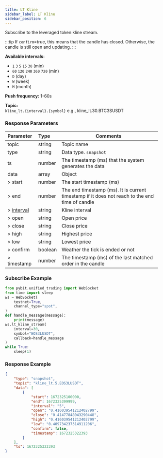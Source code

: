 ```yaml
---
title: LT Kline
sidebar_label: LT Kline
sidebar_position: 6
---
```


Subscribe to the leveraged token kline stream.

:::tip
If `confirm`=true, this means that the candle has closed. Otherwise, the candle is still open and updating.
:::

**Available intervals:**<br/>
* `1` `3` `5` `15` `30` (min)
* `60` `120` `240` `360` `720` (min)
* `D` (day)
* `W` (week)
* `M` (month)

**Push frequency:** 1-60s

**Topic:**<br/>
`kline_lt.{interval}.{symbol}` e.g., kline_lt.30.BTC3SUSDT

### Response Parameters
| Parameter | Type | Comments|
|:----- |:-----|----- |
|topic |string |Topic name |
|type |string |Data type. `snapshot` |
|ts |number |The timestamp (ms) that the system generates the data |
|data |array |Object |
|> start |number |The start timestamp (ms) |
|> end |number |The end timestamp (ms). It is current timestamp if it does not reach to the end time of candle |
|> [interval](../../enum#interval) |string |Kline interval |
|> open |string |Open price |
|> close |string |Close price  |
|> high |string |Highest price |
|> low |string |Lowest price |
|> confirm |boolean |Weather the tick is ended or not |
|> timestamp |number |The timestamp (ms) of the last matched order in the candle |

### Subscribe Example

```python
from pybit.unified_trading import WebSocket
from time import sleep
ws = WebSocket(
    testnet=True,
    channel_type="spot",
)
def handle_message(message):
    print(message)
ws.lt_kline_stream(
    interval=30,
    symbol="EOS3LUSDT",
    callback=handle_message
)
while True:
    sleep(1)
```

### Response Example

```json
{
    "type": "snapshot",
    "topic": "kline_lt.5.EOS3LUSDT",
    "data": [
        {
            "start": 1672325100000,
            "end": 1672325399999,
            "interval": "5",
            "open": "0.416039541212402799",
            "close": "0.41477848043290448",
            "high": "0.416039541212402799",
            "low": "0.409734237314911206",
            "confirm": false,
            "timestamp": 1672325322393
        }
    ],
    "ts": 1672325322393
}
```
